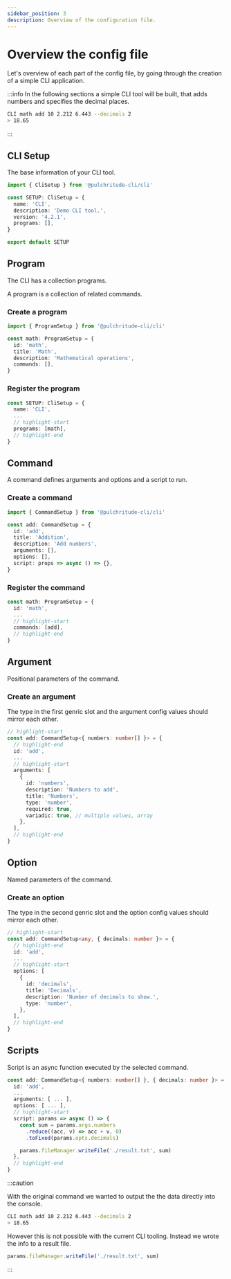 ```yaml
---
sidebar_position: 3
description: Overview of the configuration file.
---
```



# Overview the config file

Let's overview of each part of the config file,
by going through the creation of a simple CLI application.

:::info
In the following sections a simple CLI tool will be built,
that adds numbers and specifies the decimal places.

```bash
CLI math add 10 2.212 6.443 --decimals 2
> 18.65
```

:::

## CLI Setup

The base information of your CLI tool.

```ts title="cli.config.ts"
import { CliSetup } from '@pulchritude-cli/cli'

const SETUP: CliSetup = {
  name: 'CLI',
  description: 'Demo CLI tool.',
  version: '4.2.1',
  programs: [],
}

export default SETUP
```

## Program

The CLI has a collection programs.

A program is a collection of related commands.

### Create a program

```ts title="cli.config.ts"
import { ProgramSetup } from '@pulchritude-cli/cli'

const math: ProgramSetup = {
  id: 'math',
  title: 'Math',
  description: 'Mathematical operations',
  commands: [],
}
```

### Register the program

```ts title="cli.config.ts"
const SETUP: CliSetup = {
  name: 'CLI',
  ...
  // highlight-start
  programs: [math],
  // highlight-end
}
```

## Command

A command defines arguments and options and a script to run.

### Create a command

```ts title="cli.config.ts"
import { CommandSetup } from '@pulchritude-cli/cli'

const add: CommandSetup = {
  id: 'add',
  title: 'Addition',
  description: 'Add numbers',
  arguments: [],
  options: [],
  script: props => async () => {},
}
```

### Register the command

```ts title="cli.config.ts"
const math: ProgramSetup = {
  id: 'math',
  ...
  // highlight-start
  commands: [add],
  // highlight-end
}
```

## Argument

Positional parameters of the command.

### Create an argument

The type in the first genric slot and the argument config values should mirror each other.

```ts title="cli.config.ts"
// highlight-start
const add: CommandSetup<{ numbers: number[] }> = {
  // highlight-end
  id: 'add',
  ...
  // highlight-start
  arguments: [
    {
      id: 'numbers',
      description: 'Numbers to add',
      title: 'Numbers',
      type: 'number',
      required: true,
      variadic: true, // multiple values, array
    },
  ],
  // highlight-end
}
```

## Option

Named parameters of the command.

### Create an option

The type in the second genric slot and the option config values should mirror each other.

```ts title="cli.config.ts"
// highlight-start
const add: CommandSetup<any, { decimals: number }> = {
  // highlight-end
  id: 'add',
  ...
  // highlight-start
  options: [
    {
      id: 'decimals',
      title: 'Decimals',
      description: 'Number of decimals to show.',
      type: 'number',
    },
  ],
  // highlight-end
}
```

## Scripts

Script is an async function executed by the selected command.

```ts title="cli.config.ts"
const add: CommandSetup<{ numbers: number[] }, { decimals: number }> = {
  id: 'add',
  ...
  arguments: [ ... ],
  options: [ ... ],
  // highlight-start
  script: params => async () => {
    const sum = params.args.numbers
      .reduce((acc, v) => acc + v, 0)
      .toFixed(params.opts.decimals)

    params.fileManager.writeFile('./result.txt', sum)
  },
  // highlight-end
}
```

:::caution

With the original command we wanted to output the the data directly into the console.

```bash
CLI math add 10 2.212 6.443 --decimals 2
> 18.65
```

However this is not possible with the current CLI tooling.
Instead we wrote the info to a result file.

```ts
params.fileManager.writeFile('./result.txt', sum)
```

:::
